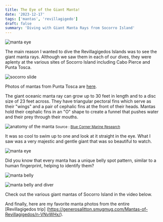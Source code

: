 ```yaml
---
title: The Eye of the Giant Manta!
date: '2023-12-17'
tags: ['mantas', 'revillagigedo']
draft: false
summary: 'Diving with Giant Manta Rays from Socorro Island'
---
```


<Image
  src="/static/images/socorro-mantas/manta-diver.jpg"
  width={800}
  height={600}
  alt="manta eye"
/>

The main reason I wanted to dive the Revillagigedos Islands was to see the giant manta rays. Although we saw them in each of our dives, they were aplenty at the various sites of Socorro Island including Cabo Pierce and Punta Tosca.

<Image
  src="/static/images/socorro-mantas/socorro-slide.jpg"
  width={800}
  height={600}
  alt="socorro slide"
/>

Photos of mantas from Punta Tosca are [here](https://generosalitton.smugmug.com/PuntaTosca/n-wf59Pg/).

The giant oceanic manta ray can grow up to 30 feet in length and to a disc size of 23 feet across. They have triangular pectoral fins which serve as their "wings" and a pair of cephalic fins at the front of their heads. Mantas hold their cephalic fins in an "O" shape to create a funnel that pushes water and their prey through their mouths.

<Image
  src="/static/images/socorro-mantas/manta-anatomy.jpeg"
  width={800}
  height={600}
  alt="anatomy of the manta"
/>
<small>
  Source :
  <a href="https://bluecornerconservation.org/manta-rays-of-penida" target="_blank">
    Blue Corner Marine Research
  </a>
</small>

It was so cool to swim up to one and look at it straight in the eye. What I saw was a very majestic and gentle giant that was so beautiful to watch.

<Image src="/static/images/socorro-mantas/manta-eye.jpg" width={800} height={600} alt="manta eye" />

Did you know that every manta has a unique belly spot pattern, similar to a human fingerprint, helping to identify them?

<Image
  src="/static/images/socorro-mantas/manta-belly.jpg"
  width={800}
  height={600}
  alt="manta belly"
/>

<Image
  src="/static/images/socorro-mantas/manta-belly-diver.jpg"
  width={800}
  height={600}
  alt="manta belly and diver"
/>

Check out the various giant mantas of Socorro Island in the video below.

<YouTube embedId="uUwi4hloM9c?si=K6JgDYP2OAEtgDag" />

And finally, here are my favorite manta photos from the entire [Revillagigedos trip] (https://generosalitton.smugmug.com/Mantas-of-Revillagigedos/n-VNvWHx/).
